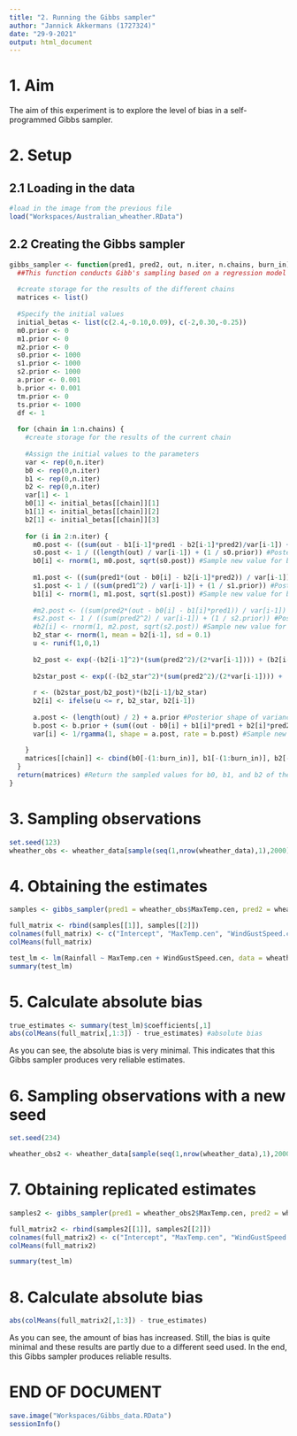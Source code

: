 ```yaml
---
title: "2. Running the Gibbs sampler"
author: "Jannick Akkermans (1727324)"
date: "29-9-2021"
output: html_document
---
```


# 1. Aim

The aim of this experiment is to explore the level of bias in a self-programmed Gibbs sampler. 

# 2. Setup

## 2.1 Loading in the data

```r
#load in the image from the previous file
load("Workspaces/Australian_wheather.RData")
```

## 2.2 Creating the Gibbs sampler

```r
gibbs_sampler <- function(pred1, pred2, out, n.iter, n.chains, burn_in) {
  ##This function conducts Gibb's sampling based on a regression model with one outcome variable and 2 predictors. #It samples new values for the regression coefficients in each iteration and subsequently stores those in a matrix. For each chain, the full matrix is stored so that convergence can be evaluated afterwards.
  
  #create storage for the results of the different chains
  matrices <- list()
  
  #Specify the initial values
  initial_betas <- list(c(2.4,-0.10,0.09), c(-2,0.30,-0.25))  
  m0.prior <- 0
  m1.prior <- 0
  m2.prior <- 0
  s0.prior <- 1000
  s1.prior <- 1000
  s2.prior <- 1000
  a.prior <- 0.001
  b.prior <- 0.001
  tm.prior <- 0
  ts.prior <- 1000
  df <- 1
  
  for (chain in 1:n.chains) {
    #create storage for the results of the current chain
    
    #Assign the initial values to the parameters
    var <- rep(0,n.iter)
    b0 <- rep(0,n.iter)
    b1 <- rep(0,n.iter)
    b2 <- rep(0,n.iter)
    var[1] <- 1
    b0[1] <- initial_betas[[chain]][1]
    b1[1] <- initial_betas[[chain]][2]
    b2[1] <- initial_betas[[chain]][3]
    
    for (i in 2:n.iter) {
      m0.post <- ((sum(out - b1[i-1]*pred1 - b2[i-1]*pred2)/var[i-1]) + (m0.prior/s0.prior)) / ((length(out) / var[i-1]) + (1 / s0.prior)) #Posterior mean of b0
      s0.post <- 1 / ((length(out) / var[i-1]) + (1 / s0.prior)) #Posterior variance of b0
      b0[i] <- rnorm(1, m0.post, sqrt(s0.post)) #Sample new value for b0
      
      m1.post <- ((sum(pred1*(out - b0[i] - b2[i-1]*pred2)) / var[i-1]) + (m1.prior / s1.prior)) / ((sum(pred1^2) / var[i-1]) + (1 / s1.prior)) #Posterior mean of b1
      s1.post <- 1 / ((sum(pred1^2) / var[i-1]) + (1 / s1.prior)) #Posterior variance of b1
      b1[i] <- rnorm(1, m1.post, sqrt(s1.post)) #Sample new value for b1
      
      #m2.post <- ((sum(pred2*(out - b0[i] - b1[i]*pred1)) / var[i-1]) + (m2.prior / s2.prior)) / ((sum(pred2^2) / var[i-1]) + (1 / s2.prior)) #Posterior mean of b2
      #s2.post <- 1 / ((sum(pred2^2) / var[i-1]) + (1 / s2.prior)) #Posterior variance of b2
      #b2[i] <- rnorm(1, m2.post, sqrt(s2.post)) #Sample new value for b2
      b2_star <- rnorm(1, mean = b2[i-1], sd = 0.1)
      u <- runif(1,0,1)
      
      b2_post <- exp(-(b2[i-1]^2)*(sum(pred2^2)/(2*var[i-1]))) + (b2[i-1]*(sum(pred2*(out - b0[i] - b1[i]*pred1))/var[i-1])) * (1 + ((b2[i-1] - tm.prior)^2/(df*(ts.prior^2))))^(-((df+1)/2))
      
      b2star_post <- exp((-(b2_star^2)*(sum(pred2^2)/(2*var[i-1]))) + (b2_star*(sum(pred2*(out - b0[i] - b1[i]*pred1))/var[i-1]))) * (1 + ((b2_star - tm.prior)^2/(df*(ts.prior^2))))^(-((df+1)/2))
      
      r <- (b2star_post/b2_post)*(b2[i-1]/b2_star)
      b2[i] <- ifelse(u <= r, b2_star, b2[i-1])
      
      a.post <- (length(out) / 2) + a.prior #Posterior shape of variance
      b.post <- b.prior + (sum((out - b0[i] + b1[i]*pred1 + b2[i]*pred2)^2) / 2) #Posterior rate of variance
      var[i] <- 1/rgamma(1, shape = a.post, rate = b.post) #Sample new value for variance
      
    }
    matrices[[chain]] <- cbind(b0[-(1:burn_in)], b1[-(1:burn_in)], b2[-(1:burn_in)], var[-(1:burn_in)]) #Store all the sampled values for b0, b1 and b2 of the current chain but remove the burn-in period
  }
  return(matrices) #Return the sampled values for b0, b1, and b2 of the different chains
}
```

# 3. Sampling observations

```r
set.seed(123)
wheather_obs <- wheather_data[sample(seq(1,nrow(wheather_data),1),2000),]
```

# 4. Obtaining the estimates

```r
samples <- gibbs_sampler(pred1 = wheather_obs$MaxTemp.cen, pred2 = wheather_obs$WindGustSpeed.cen, out = wheather_obs$Rainfall, n.iter = 10000, n.chains = 2, burn_in = 1000) #running the Gibbs sampler (might take a while, sorry!)

full_matrix <- rbind(samples[[1]], samples[[2]])
colnames(full_matrix) <- c("Intercept", "MaxTemp.cen", "WindGustSpeed.cen", "variance")
colMeans(full_matrix)

test_lm <- lm(Rainfall ~ MaxTemp.cen + WindGustSpeed.cen, data = wheather_obs)
summary(test_lm)
```
# 5. Calculate absolute bias

```r
true_estimates <- summary(test_lm)$coefficients[,1]
abs(colMeans(full_matrix[,1:3]) - true_estimates) #absolute bias
```
As you can see, the absolute bias is very minimal. This indicates that this Gibbs sampler produces very reliable estimates.

# 6. Sampling observations with a new seed

```r
set.seed(234)

wheather_obs2 <- wheather_data[sample(seq(1,nrow(wheather_data),1),2000),]
```

# 7. Obtaining replicated estimates

```r
samples2 <- gibbs_sampler(pred1 = wheather_obs2$MaxTemp.cen, pred2 = wheather_obs2$WindGustSpeed.cen, out = wheather_obs2$Rainfall, n.iter = 10000, n.chains = 2, burn_in = 1000) #running the Gibbs sampler (might take a while, sorry!)

full_matrix2 <- rbind(samples2[[1]], samples2[[2]])
colnames(full_matrix2) <- c("Intercept", "MaxTemp.cen", "WindGustSpeed.cen", "variance")
colMeans(full_matrix2)

summary(test_lm)
```

# 8. Calculate absolute bias

```r
abs(colMeans(full_matrix2[,1:3]) - true_estimates)
```
As you can see, the amount of bias has increased. Still, the bias is quite minimal and these results are partly due to a different seed used. In the end, this Gibbs sampler produces reliable results.

# END OF DOCUMENT

```r
save.image("Workspaces/Gibbs_data.RData")
sessionInfo()
```
